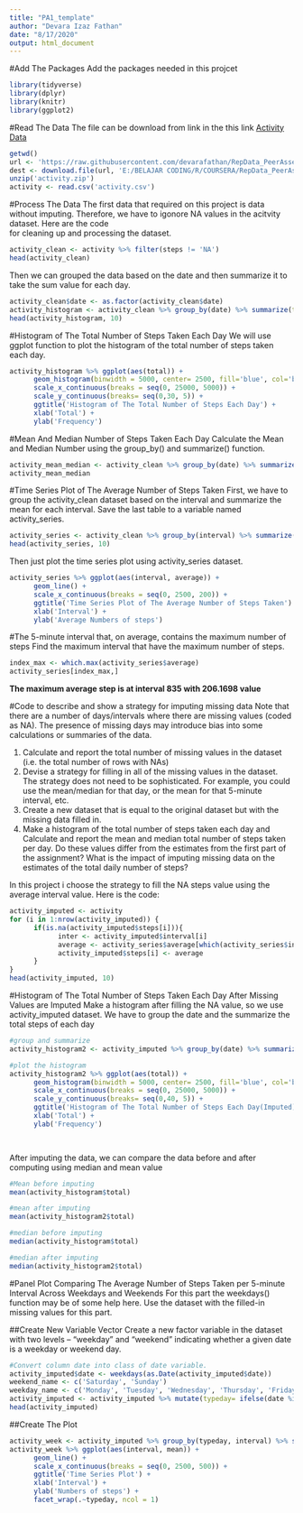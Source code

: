 ```yaml
---
title: "PA1_template"
author: "Devara Izaz Fathan"
date: "8/17/2020"
output: html_document
---
```

#Add The Packages
Add the packages needed in this projcet
```r
library(tidyverse)
library(dplyr)
library(knitr)
library(ggplot2)
```

#Read The Data
The file can be download from link in the this link [Activity Data](https://raw.githubusercontent.com/devarafathan/RepData_PeerAssessment1/master/activity.zip)

```r
getwd()
url <- 'https://raw.githubusercontent.com/devarafathan/RepData_PeerAssessment1/master/activity.zip'
dest <- download.file(url, 'E:/BELAJAR CODING/R/COURSERA/RepData_PeerAssessment1/activity.zip')
unzip('activity.zip')
activity <- read.csv('activity.csv')

```

#Process The Data
The first data that required on this project is data without imputing. Therefore, we have to igonore NA values in the acitvity dataset. Here are the code  
for cleaning up and processing the dataset.

```r
activity_clean <- activity %>% filter(steps != 'NA')
head(activity_clean)

```

Then we can grouped the data based on the date and then summarize it to take the sum value for each day.
```r
activity_clean$date <- as.factor(activity_clean$date)
activity_histogram <- activity_clean %>% group_by(date) %>% summarize(total= sum(steps))
head(activity_histogram, 10)
```

#Histogram of The Total Number of Steps Taken Each Day
We will use ggplot function to plot the histogram of the total number of steps taken each day. 

```r

activity_histogram %>% ggplot(aes(total)) +
      geom_histogram(binwidth = 5000, center= 2500, fill='blue', col='black') + 
      scale_x_continuous(breaks = seq(0, 25000, 5000)) +
      scale_y_continuous(breaks= seq(0,30, 5)) +
      ggtitle('Histogram of The Total Number of Steps Each Day') +
      xlab('Total') + 
      ylab('Frequency')

```

#Mean And Median Number of Steps Taken Each Day
Calculate the Mean and Median Number using the group_by() and summarize() function.

```r
activity_mean_median <- activity_clean %>% group_by(date) %>% summarize(mean=mean(steps), median=median(steps))
activity_mean_median

```

#Time Series Plot of The Average Number of Steps Taken
First, we have to group the activity_clean dataset based on the interval and summarize the mean for each interval. Save the last table to a variable named activity_series.

```r
activity_series <- activity_clean %>% group_by(interval) %>% summarize(average= mean(steps))
head(activity_series, 10)

```

Then just plot the time series plot using activity_series dataset.

```r
activity_series %>% ggplot(aes(interval, average)) + 
      geom_line() + 
      scale_x_continuous(breaks = seq(0, 2500, 200)) +
      ggtitle('Time Series Plot of The Average Number of Steps Taken') +
      xlab('Interval') + 
      ylab('Average Numbers of steps')


```

#The 5-minute interval that, on average, contains the maximum number of steps
Find the maximum interval that have the maximum number of steps.

```r
index_max <- which.max(activity_series$average)
activity_series[index_max,]

```
**The maximum average step is at interval 835 with 206.1698 value**

#Code to describe and show a strategy for imputing missing data
Note that there are a number of days/intervals where there are missing values (coded as \color{red}{\verb|NA|}NA). The presence of missing days may introduce bias into some calculations or summaries of the data.

1. Calculate and report the total number of missing values in the dataset (i.e. the total number of rows with \color{red}{\verb|NA|}NAs)
2. Devise a strategy for filling in all of the missing values in the dataset. The strategy does not need to be sophisticated. For example, you could use the mean/median for that day, or the mean for that 5-minute interval, etc.
3. Create a new dataset that is equal to the original dataset but with the missing data filled in.
4. Make a histogram of the total number of steps taken each day and Calculate and report the mean and median total number of steps taken per day. Do these values differ from the estimates from the first part of the assignment? What is the impact of imputing missing data on the estimates of the total daily number of steps?

In this project i choose the strategy to fill the NA steps value using the average interval value. Here is the code:

```r
activity_imputed <- activity
for (i in 1:nrow(activity_imputed)) {
      if(is.na(activity_imputed$steps[i])){
            inter <- activity_imputed$interval[i]
            average <- activity_series$average[which(activity_series$interval==inter)]
            activity_imputed$steps[i] <- average
      }
}
head(activity_imputed, 10)

```

#Histogram of The Total Number of Steps Taken Each Day After Missing Values are Imputed
Make a histogram after filling the NA value, so we use activity_imputed dataset. We have to group the date and the summarize the total steps of each day
```r
#group and summarize
activity_histogram2 <- activity_imputed %>% group_by(date) %>% summarize(total=sum(steps))

#plot the histogram
activity_histogram2 %>% ggplot(aes(total)) +
      geom_histogram(binwidth = 5000, center= 2500, fill='blue', col='black') + 
      scale_x_continuous(breaks = seq(0, 25000, 5000)) +
      scale_y_continuous(breaks= seq(0,40, 5)) +
      ggtitle('Histogram of The Total Number of Steps Each Day(Imputed)') +
      xlab('Total') + 
      ylab('Frequency')

      
```
After imputing the data, we can compare the data before and after computing using median and mean value
```r
#Mean before imputing
mean(activity_histogram$total)
```

```r
#mean after imputing
mean(activity_histogram2$total)
```

```r
#median before imputing
median(activity_histogram$total)

```

```r
#median after imputing
median(activity_histogram2$total)
```
#Panel Plot Comparing The Average Number of Steps Taken per 5-minute Interval Across Weekdays and Weekends
For this part the weekdays() function may be of some help here. Use the dataset with the filled-in missing values for this part.

##Create New Variable Vector
Create a new factor variable in the dataset with two levels – “weekday” and “weekend” indicating whether a given date is a weekday or weekend day.

```r
#Convert column date into class of date variable.
activity_imputed$date <- weekdays(as.Date(activity_imputed$date))
weekend_name <- c('Saturday', 'Sunday')
weekday_name <- c('Monday', 'Tuesday', 'Wednesday', 'Thursday', 'Friday')
activity_imputed <- activity_imputed %>% mutate(typeday= ifelse(date %in% weekday_name, 'Weekday','Weekend'))
head(activity_imputed)
```

##Create The Plot

```r
activity_week <- activity_imputed %>% group_by(typeday, interval) %>% summarize(mean=mean(steps)) 
activity_week %>% ggplot(aes(interval, mean)) + 
      geom_line() + 
      scale_x_continuous(breaks = seq(0, 2500, 500)) +
      ggtitle('Time Series Plot') +
      xlab('Interval') + 
      ylab('Numbers of steps') +
      facet_wrap(.~typeday, ncol = 1)

```





